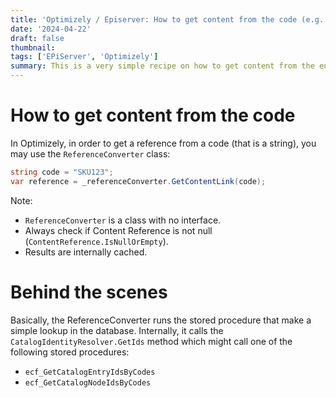```yaml
---
title: 'Optimizely / Episerver: How to get content from the code (e.g. SKU number)'
date: '2024-04-22'
draft: false
thumbnail:
tags: ['EPiServer', 'Optimizely']
summary: This is a very simple recipe on how to get content from the entry/node code in the Optimizely. Let's dig in!
---
```


# How to get content from the code

In Optimizely, in order to get a reference from a code (that is a string), you may use the `ReferenceConverter` class:

```csharp
string code = "SKU123";
var reference = _referenceConverter.GetContentLink(code);
```

Note:

* `ReferenceConverter` is a class with no interface.
* Always check if Content Reference is not null (`ContentReference.IsNullOrEmpty`).
* Results are internally cached.

# Behind the scenes

Basically, the ReferenceConverter runs the stored procedure that make a simple lookup in the database. Internally, it calls the `CatalogIdentityResolver.GetIds` method which might call one of the following stored procedures:

* `ecf_GetCatalogEntryIdsByCodes`
* `ecf_GetCatalogNodeIdsByCodes`